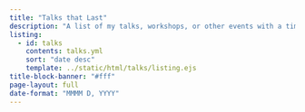 ```yaml
---
title: "Talks that Last"
description: "A list of my talks, workshops, or other events with a time, date, and place"
listing:
  - id: talks
    contents: talks.yml
    sort: "date desc"
    template: ../static/html/talks/listing.ejs
title-block-banner: "#fff"
page-layout: full
date-format: "MMMM D, YYYY"
---
```


:::{#talks}
:::
